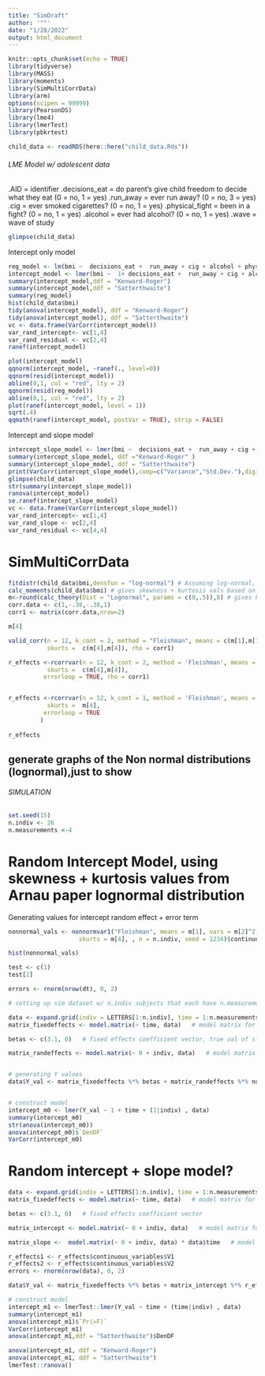 ```yaml
---
title: "SimDraft"
author: '""'
date: "1/28/2022"
output: html_document
---
```


```r
knitr::opts_chunk$set(echo = TRUE)
library(tidyverse)
library(MASS)
library(moments)
library(SimMultiCorrData)
library(arm)
options(scipen = 99999)
library(PearsonDS)
library(lme4)
library(lmerTest)
library(pbkrtest)

child_data <- readRDS(here::here("child_data.Rds"))
```

###### LME Model w/ adolescent data

.AID = identifier
.decisions_eat = do parent's give child freedom to decide what they eat (0 = no, 1 = yes)
.run_away = ever run away? (0 = no, 3 = yes)
.cig = ever smoked cigarettes? (0 = no, 1 = yes)
.physical_fight = been in a fight? (0 = no, 1 = yes)
.alcohol = ever had alcohol? (0 = no, 1 = yes)
.wave = wave of study 
```r
glimpse(child_data)
```

Intercept only model
```r
reg_model <- lm(bmi ~  decisions_eat +  run_away + cig + alcohol + physical_fight + real_age  + wave, child_data)
intercept_model <- lmer(bmi ~  1+ decisions_eat +  run_away + cig + alcohol + physical_fight + real_age + (1|AID) + wave, child_data) 
summary(intercept_model,ddf = "Kenward-Roger")
summary(intercept_model,ddf = "Satterthwaite")
summary(reg_model)
hist(child_data$bmi)
tidy(anova(intercept_model), ddf = "Kenward-Roger")
tidy(anova(intercept_model), ddf = "Satterthwaite")
vc <- data.frame(VarCorr(intercept_model))
var_rand_intercept<- vc[1,4]
var_rand_residual <- vc[2,4]
ranef(intercept_model)

plot(intercept_model)
qqnorm(intercept_model, ~ranef(., level=0))
qqnorm(resid(intercept_model))
abline(0,1, col = "red", lty = 2)
qqnorm(resid(reg_model))
abline(0,1, col = "red", lty = 2)
plot(ranef(intercept_model, level = 1))
sqrt(.4)
qqmath(ranef(intercept_model, postVar = TRUE), strip = FALSE)
```

Intercept and slope model

```r

intercept_slope_model <- lmer(bmi ~  decisions_eat +  run_away + cig + alcohol + physical_fight + real_age + wave + ( 1 + wave|AID), child_data) 
summary(intercept_slope_model, ddf ="Kenward-Roger" )
summary(intercept_slope_model, ddf = "Satterthwaite")
print(VarCorr(intercept_slope_model),comp=c("Variance","Std.Dev."),digits=2)
glimpse(child_data)
str(summary(intercept_slope_model))
ranova(intercept_model)
se.ranef(intercept_slope_model)
vc <- data.frame(VarCorr(intercept_slope_model))
var_rand_intercept<- vc[1,4]
var_rand_slope <- vc[2,4]
var_rand_residual <- vc[4,4]

```

# SimMultiCorrData

```r

fitdistr(child_data$bmi,densfun = "log-normal") # Assuming log-normal, find parameters
calc_moments(child_data$bmi) # gives skewness + kurtosis vals based on data 
m<-round(calc_theory(Dist = "Lognormal", params = c(0,.5)),8) # gives kurt + skew based on parameters from line 53
corr.data <- c(1,-.38,-.38,1)
corr1 <- matrix(corr.data,nrow=2)

m[4]

valid_corr(n = 12, k_cont = 2, method = "Fleishman", means = c(m[1],m[1]), vars = c(m[2],m[2]), skews = c(m[3],m[3]),
           skurts =  c(m[4],m[4]), rho = corr1)

r_effects <-rcorrvar(n = 12, k_cont = 2, method = 'Fleishman', means = c(m[1],m[1]), vars = c(m[2],m[2]), skews = c(m[3],m[3]),
           skurts =  c(m[4],m[4]),
          errorloop = TRUE, rho = corr1)


r_effects <-rcorrvar(n = 12, k_cont = 1, method = 'Fleishman', means = m[1], vars = m[2], skews = m[3],
           skurts =  m[4],
          errorloop = TRUE
         )
        
r_effects

```

## generate graphs of the Non normal distributions (lognormal),just to show



###### SIMULATION

```r
set.seed(15)
n.indiv <- 26
n.measurements <-4
```

# Random Intercept Model, using skewness + kurtosis values from Arnau paper lognormal distribution 

Generating values for intercept random effect + error term
```r
nonnormal_vals <- nonnormvar1("Fleishman", means = m[1], vars = m[2]^2, skews =  m[3],
                    skurts = m[4], , n = n.indiv, seed = 1234)$continuous_variable$V1

hist(nonnormal_vals)

test <- c(1)
test[2]

errors <- rnorm(nrow(dt), 0, 2)
```

```r
# setting up sim dataset w/ n.indiv subjects that each have n.measurements data points at different time points 

data <- expand.grid(indiv = LETTERS[1:n.indiv], time = 1:n.measurements)
matrix_fixedeffects <- model.matrix(~ time, data)   # model matrix for fixed effects

betas <- c(3.1, 0)   # fixed effects coefficient vector, true val of slope is 0 

matrix_randeffects <- model.matrix(~ 0 + indiv, data)   # model matrix for random intercepts


# generating Y values
data$Y_val <- matrix_fixedeffects %*% betas + matrix_randeffects %*% nonnormal_vals + errors


# construct model
intercept_m0 <- lmer(Y_val ~ 1 + time + (1|indiv) , data) 
summary(intercept_m0)
str(anova(intercept_m0))
anova(intercept_m0)$`DenDF`
VarCorr(intercept_m0)
```


# Random intercept + slope model?

```r

data <- expand.grid(indiv = LETTERS[1:n.indiv], time = 1:n.measurements)
matrix_fixedeffects <- model.matrix(~ time, data)   # model matrix for fixed effects

betas <- c(3.1, 0)   # fixed effects coefficient vector

matrix_intercept <- model.matrix(~ 0 + indiv, data)   # model matrix for random intercepts

matrix_slope <-  model.matrix(~ 0 + indiv, data) * data$time   # model matrix for random slopes

r_effects1 <- r_effects$continuous_variables$V1
r_effects2 <- r_effects$continuous_variables$V2
errors <- rnorm(nrow(data), 0, 2)  

data$Y_val <- matrix_fixedeffects %*% betas + matrix_intercept %*% r_effects1 + matrix_slope %*% r_effects2 + errors

# construct model
intercept_m1 <- lmerTest::lmer(Y_val ~ time + (time|indiv) , data) 
summary(intercept_m1)
anova(intercept_m1)$`Pr(>F)`
VarCorr(intercept_m1)
anova(intercept_m1,ddf = "Satterthwaite")$DenDF

anova(intercept_m1, ddf = "Kenward-Roger")
anova(intercept_m1, ddf = "Satterthwaite")
lmerTest::ranova()
```

